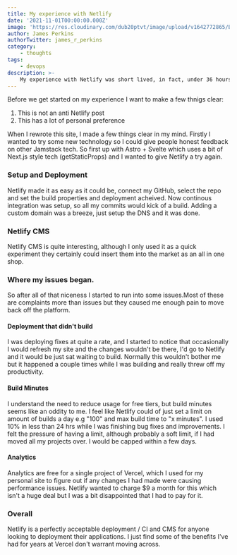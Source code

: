 ```yaml
---
title: My experience with Netlify
date: '2021-11-01T00:00:00.000Z'
image: 'https://res.cloudinary.com/dub20ptvt/image/upload/v1642772865/Blog%20Posts/k3tg0eh5261xex4oxn5u.webp'
author: James Perkins
authorTwitter: james_r_perkins
category:
    - thoughts
tags:
    - devops
description: >-
    My experience with Netlify was short lived, in fact, under 36 hours before I returned to Vercel. This post describes how, and what happened to make me returned so quickly.
---
```


Before we get started on my experience I want to make a few thnigs clear:

1. This is not an anti Netlify post
2. This has a lot of personal preference

When I rewrote this site, I made a few things clear in my mind. Firstly I wanted to try some new technology so I could give people honest feedback on other Jamstack tech. So first up with Astro + Svelte which uses a bit of Next.js style tech (getStaticProps) and I wanted to give Netlify a try again.

### Setup and Deployment

Netlify made it as easy as it could be, connect my GitHub, select the repo and set the build properties and deployment acheived. Now continous integration was setup, so all my commits would kick of a build. Adding a custom domain was a breeze, just setup the DNS and it was done.

### Netlify CMS

Netlify CMS is quite interesting, although I only used it as a quick experiment they certainly could insert them into the market as an all in one shop.

### Where my issues began.

So after all of that niceness I started to run into some issues.Most of these are complaints more than issues but they caused me enough pain to move back off the platform.

#### Deployment that didn't build

I was deploying fixes at quite a rate, and I started to notice that occasionally I would refresh my site and the changes wouldn't be there, I'd go to Netlify and it would be just sat waiting to build. Normally this wouldn't bother me but it happened a couple times while I was building and really threw off my productivity.

#### Build Minutes

I understand the need to reduce usage for free tiers, but build minutes seems like an oddity to me. I feel like Netlify could of just set a limit on amount of builds a day e.g "100" and max build time to "x minutes". I used 10% in less than 24 hrs while I was finishing bug fixes and improvements. I felt the pressure of having a limit, although probably a soft limit, if I had moved all my projects over. I would be capped within a few days.

#### Analytics

Analytics are free for a single project of Vercel, which I used for my personal site to figure out if any changes I had made were causing performance issues. Netlify wanted to charge $9 a month for this which isn't a huge deal but I was a bit disappointed that I had to pay for it.

### Overall

Netlify is a perfectly acceptable deployment / CI and CMS for anyone looking to deployment their applications. I just find some of the benefits I've had for years at Vercel don't warrant moving across.
